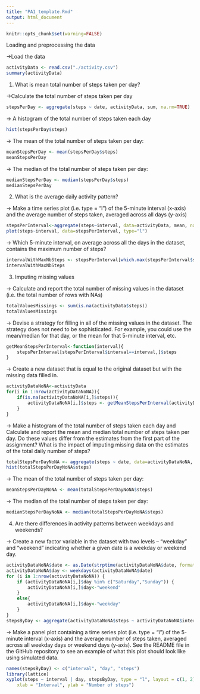 ```yaml
---
title: "PA1_template.Rmd"
output: html_document
---
```


```r
knitr::opts_chunk$set(warning=FALSE)
```

Loading and preprocessing the data  

->Load the data 

```r
activityData <- read.csv("./activity.csv")
summary(activityData)
```

1. What is mean total number of steps taken per day?  

->Calculate the total number of steps taken per day

```r
stepsPerDay <- aggregate(steps ~ date, activityData, sum, na.rm=TRUE)
```

-> A histogram of the total number of steps taken each day

```r
hist(stepsPerDay$steps)
```

-> The mean of the total number of steps taken per day:

```r
meanStepsPerDay <- mean(stepsPerDay$steps)
meanStepsPerDay
```

-> The median of the total number of steps taken per day:

```r
medianStepsPerDay <- median(stepsPerDay$steps)
medianStepsPerDay
```

2. What is the average daily activity pattern?  
  
  -> Make a time series plot (i.e. type = “l”) of the 5-minute interval (x-axis) and the average number of steps taken, averaged across all days (y-axis)

```r
stepsPerInterval<-aggregate(steps~interval, data=activityData, mean, na.rm=TRUE)
plot(steps~interval, data=stepsPerInterval, type="l")
```
  
  -> Which 5-minute interval, on average across all the days in the dataset, contains the maximum number of steps?
  
```r
intervalWithMaxNbSteps <- stepsPerInterval[which.max(stepsPerInterval$steps),]$interval
intervalWithMaxNbSteps
```

3. Imputing missing values

-> Calculate and report the total number of missing values in the dataset (i.e. the total number of rows with NAs)

```r
totalValuesMissings <- sum(is.na(activityData$steps))
totalValuesMissings
```

-> Devise a strategy for filling in all of the missing values in the dataset. The strategy does not need to be sophisticated. For example, you could use the mean/median for that day, or the mean for that 5-minute interval, etc.

```r
getMeanStepsPerInterval<-function(interval){
    stepsPerInterval[stepsPerInterval$interval==interval,]$steps
}
```

-> Create a new dataset that is equal to the original dataset but with the missing data filled in.

```r
activityDataNoNA<-activityData
for(i in 1:nrow(activityDataNoNA)){
    if(is.na(activityDataNoNA[i,]$steps)){
        activityDataNoNA[i,]$steps <- getMeanStepsPerInterval(activityDataNoNA[i,]$interval)
    }
}
```

-> Make a histogram of the total number of steps taken each day and Calculate and report the mean and median total number of steps taken per day. Do these values differ from the estimates from the first part of the assignment? What is the impact of imputing missing data on the estimates of the total daily number of steps?

```r
totalStepsPerDayNoNA <- aggregate(steps ~ date, data=activityDataNoNA, sum)
hist(totalStepsPerDayNoNA$steps)
```

-> The mean of the total number of steps taken per day:

```r
meanStepsPerDayNoNA <- mean(totalStepsPerDayNoNA$steps)
```

-> The median of the total number of steps taken per day:
 
```r
medianStepsPerDayNoNA <- median(totalStepsPerDayNoNA$steps)
```

4. Are there differences in activity patterns between weekdays and weekends?

  -> Create a new factor variable in the dataset with two levels – “weekday” and “weekend” indicating whether a given date is a weekday or weekend day.

```r
activityDataNoNA$date <- as.Date(strptime(activityDataNoNA$date, format="%Y-%m-%d"))
activityDataNoNA$day <- weekdays(activityDataNoNA$date)
for (i in 1:nrow(activityDataNoNA)) {
    if (activityDataNoNA[i,]$day %in% c("Saturday","Sunday")) {
        activityDataNoNA[i,]$day<-"weekend"
    }
    else{
        activityDataNoNA[i,]$day<-"weekday"
    }
}
stepsByDay <- aggregate(activityDataNoNA$steps ~ activityDataNoNA$interval + activityDataNoNA$day, activityDataNoNA, mean)
```

-> Make a panel plot containing a time series plot (i.e. type = “l”) of the 5-minute interval (x-axis) and the average number of steps taken, averaged across all weekday days or weekend days (y-axis). See the README file in the GitHub repository to see an example of what this plot should look like using simulated data.

```r
names(stepsByDay) <- c("interval", "day", "steps")
library(lattice)
xyplot(steps ~ interval | day, stepsByDay, type = "l", layout = c(1, 2), 
    xlab = "Interval", ylab = "Number of steps")
```